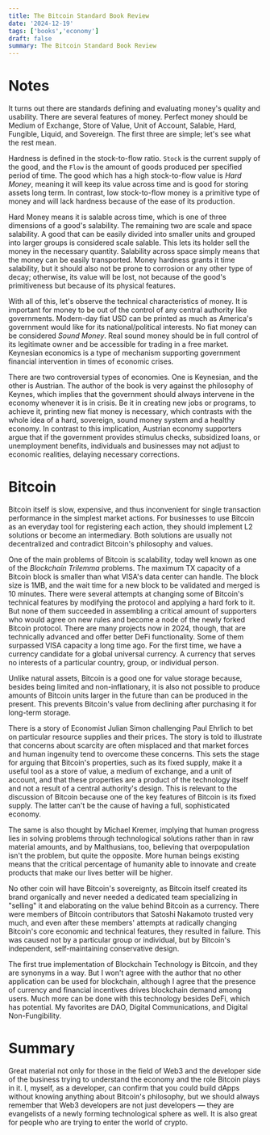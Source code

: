 ```yaml
---
title: The Bitcoin Standard Book Review
date: '2024-12-19'
tags: ['books','economy']
draft: false
summary: The Bitcoin Standard Book Review
---
```



# Notes
It turns out there are standards defining and evaluating money's quality and usability. There are several features of money. Perfect money should be Medium of Exchange, Store of Value, Unit of Account, Salable, Hard, Fungible, Liquid, and Sovereign. The first three are simple; let's see what the rest mean.

Hardness is defined in the stock-to-flow ratio. `Stock` is the current supply of the good, and the `Flow` is the amount of goods produced per specified period of time. The good which has a high stock-to-flow value is *Hard Money*, meaning it will keep its value across time and is good for storing assets long term. In contrast, low stock-to-flow money is a primitive type of money and will lack hardness because of the ease of its production.

Hard Money means it is salable across time, which is one of three dimensions of a good's salability. The remaining two are scale and space salability. A good that can be easily divided into smaller units and grouped into larger groups is considered scale salable. This lets its holder sell the money in the necessary quantity. Salability across space simply means that the money can be easily transported. Money hardness grants it time salability, but it should also not be prone to corrosion or any other type of decay; otherwise, its value will be lost, not because of the good's primitiveness but because of its physical features.

With all of this, let's observe the technical characteristics of money. It is important for money to be out of the control of any central authority like governments. Modern-day fiat USD can be printed as much as America's government would like for its national/political interests. No fiat money can be considered *Sound Money*. Real sound money should be in full control of its legitimate owner and be accessible for trading in a free market. Keynesian economics is a type of mechanism supporting government financial intervention in times of economic crises.

There are two controversial types of economies. One is Keynesian, and the other is Austrian. The author of the book is very against the philosophy of Keynes, which implies that the government should always intervene in the economy whenever it is in crisis. Be it in creating new jobs or programs, to achieve it, printing new fiat money is necessary, which contrasts with the whole idea of a hard, sovereign, sound money system and a healthy economy. In contrast to this implication, Austrian economy supporters argue that if the government provides stimulus checks, subsidized loans, or unemployment benefits, individuals and businesses may not adjust to economic realities, delaying necessary corrections.

# Bitcoin
Bitcoin itself is slow, expensive, and thus inconvenient for single transaction performance in the simplest market actions. For businesses to use Bitcoin as an everyday tool for registering each action, they should implement L2 solutions or become an intermediary. Both solutions are usually not decentralized and contradict Bitcoin's philosophy and values.

One of the main problems of Bitcoin is scalability, today well known as one of the *Blockchain Trilemma* problems. The maximum TX capacity of a Bitcoin block is smaller than what VISA's data center can handle. The block size is 1MB, and the wait time for a new block to be validated and merged is 10 minutes. There were several attempts at changing some of Bitcoin's technical features by modifying the protocol and applying a hard fork to it. But none of them succeeded in assembling a critical amount of supporters who would agree on new rules and become a node of the newly forked Bitcoin protocol. There are many projects now in 2024, though, that are technically advanced and offer better DeFi functionality. Some of them surpassed VISA capacity a long time ago.
For the first time, we have a currency candidate for a global universal currency. A currency that serves no interests of a particular country, group, or individual person.

Unlike natural assets, Bitcoin is a good one for value storage because, besides being limited and non-inflationary, it is also not possible to produce amounts of Bitcoin units larger in the future than can be produced in the present. This prevents Bitcoin's value from declining after purchasing it for long-term storage.

There is a story of Economist Julian Simon challenging Paul Ehrlich to bet on particular resource supplies and their prices. The story is told to illustrate that concerns about scarcity are often misplaced and that market forces and human ingenuity tend to overcome these concerns. This sets the stage for arguing that Bitcoin's properties, such as its fixed supply, make it a useful tool as a store of value, a medium of exchange, and a unit of account, and that these properties are a product of the technology itself and not a result of a central authority's design. This is relevant to the discussion of Bitcoin because one of the key features of Bitcoin is its fixed supply. The latter can't be the cause of having a full, sophisticated economy.

The same is also thought by Michael Kremer, implying that human progress lies in solving problems through technological solutions rather than in raw material amounts, and by Malthusians, too, believing that overpopulation isn't the problem, but quite the opposite. More human beings existing means that the critical percentage of humanity able to innovate and create products that make our lives better will be higher.

No other coin will have Bitcoin's sovereignty, as Bitcoin itself created its brand organically and never needed a dedicated team specializing in "selling" it and elaborating on the value behind Bitcoin as a currency. There were members of Bitcoin contributors that Satoshi Nakamoto trusted very much, and even after these members' attempts at radically changing Bitcoin's core economic and technical features, they resulted in failure. This was caused not by a particular group or individual, but by Bitcoin's independent, self-maintaining conservative design.

The first true implementation of Blockchain Technology is Bitcoin, and they are synonyms in a way. But I won't agree with the author that no other application can be used for blockchain, although I agree that the presence of currency and financial incentives drives blockchain demand among users. Much more can be done with this technology besides DeFi, which has potential. My favorites are DAO, Digital Communications, and Digital Non-Fungibility.

# Summary
Great material not only for those in the field of Web3 and the developer side of the business trying to understand the economy and the role Bitcoin plays in it. I, myself, as a developer, can confirm that you could build dApps without knowing anything about Bitcoin's philosophy, but we should always remember that Web3 developers are not just developers — they are evangelists of a newly forming technological sphere as well. It is also great for people who are trying to enter the world of crypto.

